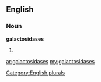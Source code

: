 ==English==

===Noun===
'''galactosidases'''

# {{plural of|[[galactosidase]]}}

[[Category:English plurals]]

[[ar:galactosidases]]
[[my:galactosidases]]